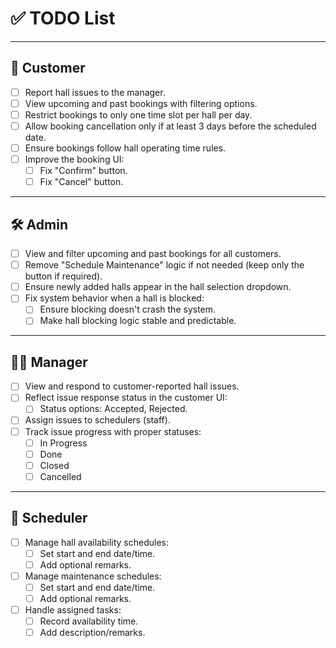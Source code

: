 # ✅ TODO List

---

## 👤 Customer

- [ ] Report hall issues to the manager.
- [ ] View upcoming and past bookings with filtering options.
- [ ] Restrict bookings to only one time slot per hall per day.
- [ ] Allow booking cancellation only if at least 3 days before the scheduled date.
- [ ] Ensure bookings follow hall operating time rules.
- [ ] Improve the booking UI:
  - [ ] Fix "Confirm" button.
  - [ ] Fix "Cancel" button.

---

## 🛠️ Admin

- [ ] View and filter upcoming and past bookings for all customers.
- [ ] Remove "Schedule Maintenance" logic if not needed (keep only the button if required).
- [ ] Ensure newly added halls appear in the hall selection dropdown.
- [ ] Fix system behavior when a hall is blocked:
  - [ ] Ensure blocking doesn't crash the system.
  - [ ] Make hall blocking logic stable and predictable.

---

## 👨‍💼 Manager

- [ ] View and respond to customer-reported hall issues.
- [ ] Reflect issue response status in the customer UI:
  - [ ] Status options: Accepted, Rejected.
- [ ] Assign issues to schedulers (staff).
- [ ] Track issue progress with proper statuses:
  - [ ] In Progress
  - [ ] Done
  - [ ] Closed
  - [ ] Cancelled

---

## 📅 Scheduler

- [ ] Manage hall availability schedules:
  - [ ] Set start and end date/time.
  - [ ] Add optional remarks.
- [ ] Manage maintenance schedules:
  - [ ] Set start and end date/time.
  - [ ] Add optional remarks.
- [ ] Handle assigned tasks:
  - [ ] Record availability time.
  - [ ] Add description/remarks.

